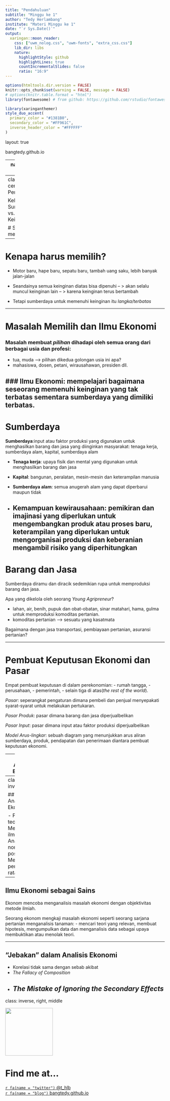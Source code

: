 ```yaml
---
title: "Pendahuluan"
subtitle: "Minggu ke 1"
author: "Tedy Herlambang"
institute: "Materi Minggu ke 1"
date: "`r Sys.Date()`"
output:
  xaringan::moon_reader:
    css: ["uwm_nolog.css", "uwm-fonts", "extra_css.css"]
    lib_dir: libs
    nature:
      highlightStyle: github
      highlightLines: true
      countIncrementalSlides: false
      ratio: "16:9"
---
```


```r
options(htmltools.dir.version = FALSE)
knitr::opts_chunk$set(warning = FALSE, message = FALSE)
# options(knitr.table.format = "html")
library(fontawesome) # from github: https://github.com/rstudio/fontawesome
```

```r
library(xaringanthemer)
style_duo_accent(
  primary_color = "#1381B0",
  secondary_color = "#FF961C",
  inverse_header_color = "#FFFFFF"
)
```
layout: true
  
<div class="my-footer"><span>bangtedy.github.io</span></div>

<!-- this adds the link footer to all slides, depends on my-footer class in css-->

---
name: setup
class: middle, inverse

# LUARAN PEMBELAJARAN

Setelah mempelajari bab ini, mahasiswa diharapkan dapat:

1. Menjelaskan persoalan kelangkaan sumberdaya relatif terhadap keinginan di dalam ekonomi
2. Menjelaskan hal-hal yang mempengaruhi sebuah pilihan
3. Menjelaskan hubungan antara teori ekonomi dan realitas ekonomi
4. Mengidentifikasi perangkap-perangkap analisis ekonomi

---
class: inverse, center, middle
# Persoalan Ekonomi:

Kelangkaan Sumberdaya vs. Ketidakterbatasan Keinginan

# Seseorang harus membuat pilihan

---

# Kenapa harus memilih?

- Motor baru, hape baru, sepatu baru, tambah uang saku, lebih banyak jalan-jalan 

- Seandainya semua keinginan diatas bisa dipenuhi -- > akan selalu muncul keinginan lain -- > karena keinginan terus bertambah

- Tetapi sumberdaya untuk memenuhi keinginan itu *langka/terbatas*

---

# Masalah Memilih dan Ilmu Ekonomi

### Masalah membuat *pilihan* dihadapi oleh semua orang dari berbagai usia dan profesi:

- tua, muda --> pilihan dikedua golongan usia ini apa? 
- mahasiswa, dosen, petani, wirausahawan, presiden dll.

### Ilmu Ekonomi: mempelajari bagaimana seseorang memenuhi keinginan yang tak terbatas sementara sumberdaya yang dimiliki terbatas.
---

# Sumberdaya

**Sumberdaya**:input atau faktor produksi yang digunakan untuk menghasilkan barang dan jasa yang diinginkan masyarakat: tenaga kerja, sumberdaya alam, kapital, sumberdaya alam

- **Tenaga kerja**: upaya fisik dan mental yang digunakan untuk menghasilkan barang dan jasa

- **Kapital**: bangunan, peralatan, mesin-mesin dan keterampilan manusia

- **Sumberdaya alam**: semua anugerah alam yang dapat diperbarui maupun tidak

- **Kemampuan kewirausahaan**: pemikiran dan imajinasi yang diperlukan untuk mengembangkan produk atau proses baru, keterampilan yang diperlukan untuk mengorganisai produksi dan keberanian mengambil risiko yang diperhitungkan
---

# Barang dan Jasa

Sumberdaya diramu dan diracik sedemikian rupa untuk memproduksi barang dan jasa. 

Apa yang dikelola oleh seorang *Young Agripreneur*?

- lahan, air, benih, pupuk dan obat-obatan, sinar matahari, hama, gulma untuk memproduksi komoditas pertanian. 
- komoditas pertanian --> sesuatu yang kasatmata

Bagaimana dengan jasa transportasi, pembiayaan pertanian, asuransi pertanian?

---

# Pembuat Keputusan Ekonomi dan Pasar
Empat pembuat keputusan di dalam perekonomian: 
- rumah tangga, 
- perusahaan,
- pemerintah,
- selain tiga di atas(*the rest of the world*).

*Pasar*: seperangkat pengaturan dimana pembeli dan penjual menyepakati syarat-syarat untuk melakukan pertukaran.

*Pasar Produk*: pasar dimana barang dan jasa diperjualbelikan

*Pasar Input*: pasar dimana input atau faktor produksi diperjualbelikan

*Model Arus-lingkar*: sebuah diagram yang menunjukkan arus aliran sumberdaya, produk, pendapatan dan penerimaan diantara pembuat keputusan ekonomi.

---
# Seni Analisis Ekonomi

- Nafsi rasional (*rational self-interest*)
- Pilihan perlu waktu dan informasi (*choice requires time and information*)
- Analisis ekonomi adalah analisis marjinal (*economic analysis is marginal analysis*)

#### Have you discovered a "marginal" analysis?

---
class: inverse

## Sains Analisis Ekonomi

- Peran dari teori
- Metode ilmiah
- Analisis normatif dan positif
- Memprediksi perilaku rata-rata

---

## Ilmu Ekonomi sebagai Sains

Ekonom mencoba menganalisis masalah ekonomi dengan objektivitas metode ilmiah. 

Seorang ekonom mengkaji masalah ekonomi seperti seorang sarjana pertanian menganalisis tanaman: 
- mencari teori yang relevan, membuat hipotesis, mengumpulkan data dan menganalisis data sebagai upaya membuktikan atau menolak teori.

---

## "Jebakan" dalam Analisis Ekonomi

 - Korelasi tidak sama dengan sebab akibat
 - *The Fallacy of Composition*
 - *The Mistake of Ignoring the Secondary Effects*
---

class: inverse, right, middle

<img class= "circle" src="https://github.com/bangtedy.png" width="150px"/>

# Find me at...

[`r fa(name = "twitter")` @t_hlb](http://twitter.com/t_hlb)  
[`r fa(name = "blog")` bangtedy.github.io](https://bangtedy.github.io)





